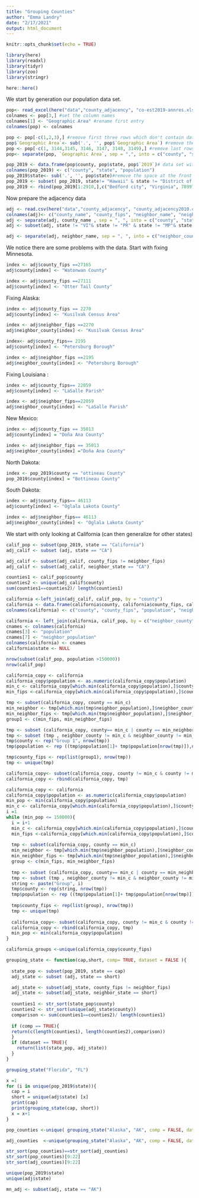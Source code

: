 ```yaml
---
title: "Grouping Counties"
author: "Emma Landry"
date: "2/17/2021"
output: html_document
---
```


```r
knitr::opts_chunk$set(echo = TRUE)
```

```r
library(here)
library(readxl)
library(tidyr)
library(zoo)
library(stringr)
```

```r
here::here()
```
We start by generation our population data set.

```r
pop<- read_excel(here("data","county_adjacency", "co-est2019-annres.xlsx"))
colnames <- pop[3,] #set the column names
colnames[1] <- "Geographic Area" #rename first entry
colnames(pop) <- colnames

pop <- pop[-c(1,2,3),] #remove first three rows which don't contain data
pop$`Geographic Area`<- sub('.', '', pop$`Geographic Area`) #remove the added fullstop at the beginning of each entry
pop <- pop[-c(1, 3144,3145, 3146, 3147, 3148, 3149),] #remove last rows that don't contain data
pop<- separate(pop, `Geographic Area`, sep = ",", into = c("county", "state")) #separate into county and state
```

```r
pop_2019 <- data.frame(pop$county, pop$state, pop$`2019`)# data set with only 2019 population
colnames(pop_2019) <- c("county", "state", "population")
pop_2019$state<- sub('.', '', pop$state)#remove the space at the front of each entry
pop_2019 <- subset( pop_2019, state!= "Hawaii" & state != "District of Columbia") #remove hawai as problem with adjacency
pop_2019 <- rbind(pop_2019[1:2910,],c("Bedford city", "Virginia", 78997),pop_2019[-(1:2910),]) #add population for Bedford, VA which was missing
```


Now prepare the adjacency data
```r
adj <- read.csv(here("data","county_adjacency", "county_adjacency2010.csv"), header = TRUE)
colnames(adj)<- c("county_name", "county_fips", "neighbor_name", "neighbor_fips") #rename columns
adj <- separate(adj, county_name , sep = ", ", into = c("county", "state")) #separate into county and state
adj <- subset(adj, state != "VI"& state != "PR" & state != "MP"& state != "GU" & state != "AS" & state!= "HI" & state!= "DC") #remove Hawaii and territories

adj <- separate(adj, neighbor_name, sep = ", ", into = c("neighbor_county", "neighbor_state"))
```

We notice there are some problems with the data. Start with fixing Minnesota.
```r
index <- adj$county_fips ==27165
adj$county[index] <- "Watonwan County"

index <- adj$county_fips ==27111
adj$county[index] <- "Otter Tail County"
```

Fixing Alaska:

```r
index <- adj$county_fips == 2270
adj$county[index] <- "Kusilvak Census Area"

index <- adj$neighbor_fips ==2270
adj$neighbor_county[index] <- "Kusilvak Census Area"

index<- adj$county_fips== 2195
adj$county[index] <- "Petersburg Borough"

index <- adj$neighbor_fips ==2195
adj$neighbor_county[index] <- "Petersburg Borough"

```

Fixing Louisiana :
```r
index <- adj$county_fips== 22059
adj$county[index] <- "LaSalle Parish"

index <- adj$neighbor_fips==22059
adj$neighbor_county[index] <- "LaSalle Parish"
```

New Mexico:
```r
index <- adj$county_fips == 35013 
adj$county[index] = "Doña Ana County"

index <- adj$neighbor_fips == 35013
adj$neighbor_county[index] ="Doña Ana County"
```

North Dakota:
```r
index <- pop_2019$county == "ottineau County"
pop_2019$county[index] = "Bottineau County"
```

South Dakota:
```r
index <- adj$county_fips== 46113
adj$county[index] <- "Oglala Lakota County"

index <- adj$neighbor_fips== 46113
adj$neighbor_county[index] <- "Oglala Lakota County"
```


We start with only looking at California (can then generalize for other states)
```r
calif_pop <- subset(pop_2019, state == "California")
adj_calif <- subset (adj, state == "CA")

adj_calif <- subset(adj_calif, county_fips != neighbor_fips)
adj_calif <- subset(adj_calif, neighbor_state == "CA")
```

```r
counties1 <- calif_pop$county
counties2 <- unique(adj_calif$county)
sum(counties1==counties2)/ length(counties1)
```

```r
california <-left_join(adj_calif, calif_pop, by = "county")
california <- data.frame(california$county, california$county_fips, california$population, california$neighbor_county, california$neighbor_fips)
colnames(california) <- c("county", "county_fips", "population", "neighbor_county", "neighbor_fips")

california <- left_join(california, calif_pop, by = c("neighbor_county"="county"))
cnames <- colnames(california)
cnames[3] <- "population"
cnames[7] <- "neighbor_population"
colnames(california) <- cnames
california$state <- NULL
```

```r
nrow(subset(calif_pop, population >150000))
nrow(calif_pop)
```
```r
california_copy <- california
california_copy$population <- as.numeric(california_copy$population)
min_c <- california_copy[which.min(california_copy$population),]$county
min_fips <-california_copy[which.min(california_copy$population),]$county_fips

tmp <- subset(california_copy, county == min_c)
min_neighbor <- tmp[which.min(tmp$neighbor_population),]$neighbor_county
min_neighbor_fips <- tmp[which.min(tmp$neighbor_population),]$neighbor_fips
group1 <- c(min_fips, min_neighbor_fips)

tmp <- subset (california_copy, county== min_c | county == min_neighbor)
tmp <- subset (tmp , neighbor_county != min_c & neighbor_county != min_neighbor)
tmp$county <- rep("Group 1", nrow(tmp))
tmp$population <- rep ((tmp$population[1]+ tmp$population[nrow(tmp)]),nrow(tmp))

tmp$county_fips <- rep(list(group1), nrow(tmp))
tmp <- unique(tmp)

california_copy<- subset(california_copy, county != min_c & county != min_neighbor)
california_copy <- rbind(california_copy, tmp)
```

```r
california_copy <- california
california_copy$population <- as.numeric(california_copy$population)
min_pop <- min(california_copy$population)
min_c <- california_copy[which.min(california_copy$population),]$county
i =1
while (min_pop <= 150000){
  i = i+1
  min_c <- california_copy[which.min(california_copy$population),]$county
  min_fips <-california_copy[which.min(california_copy$population),]$county_fips
  
  tmp <- subset(california_copy, county == min_c)
  min_neighbor <- tmp[which.min(tmp$neighbor_population),]$neighbor_county
  min_neighbor_fips <- tmp[which.min(tmp$neighbor_population),]$neighbor_fips
  group <- c(min_fips, min_neighbor_fips)
  
  tmp <- subset (california_copy, county== min_c | county == min_neighbor)
  tmp <- subset (tmp , neighbor_county != min_c & neighbor_county != min_neighbor)
  string <- paste("Group", i)
  tmp$county <- rep(string, nrow(tmp))
  tmp$population <- rep ((tmp$population[1]+ tmp$population[nrow(tmp)]),nrow(tmp))
  
  tmp$county_fips <- rep(list(group), nrow(tmp))
  tmp <- unique(tmp)
  
  california_copy<- subset(california_copy, county != min_c & county != min_neighbor)
  california_copy <- rbind(california_copy, tmp)
  min_pop <- min(california_copy$population)
}
```

```r
california_groups <-unique(california_copy$county_fips)
```

```r
grouping_state <- function(cap,short, comp= TRUE, dataset = FALSE ){
  
  state_pop <- subset(pop_2019, state == cap)
  adj_state <- subset (adj, state == short)

  adj_state <- subset(adj_state, county_fips != neighbor_fips)
  adj_state <- subset(adj_state, neighbor_state == short)
  
  counties1 <- str_sort(state_pop$county)
  counties2 <- str_sort(unique(adj_state$county))
  comparison <- sum(counties1==counties2)/ length(counties1)
  
  if (comp == TRUE){
  return(c(length(counties1), length(counties2),comparison))
  }
  if (dataset == TRUE){
    return(list(state_pop, adj_state))
  }
}

grouping_state("Florida", "FL")

```
```r
x =1
for (i in unique(pop_2019$state)){
  cap = i
  short = unique(adj$state) [x]
  print(cap)
  print(grouping_state(cap, short))
  x = x+1
}
```
```r
pop_counties <-unique( grouping_state("Alaska", "AK", comp = FALSE, dataset= TRUE)[[1]]$county)

adj_counties  <-unique(grouping_state("Alaska", "AK", comp = FALSE, dataset= TRUE)[[2]]$county)

str_sort(pop_counties)==str_sort(adj_counties)
str_sort(pop_counties)[9:22]
str_sort(adj_counties)[9:22]


```

```r
unique(pop_2019$state)
unique(adj$state)
```
```r
mn_adj <- subset(adj, state == "AK")

```



